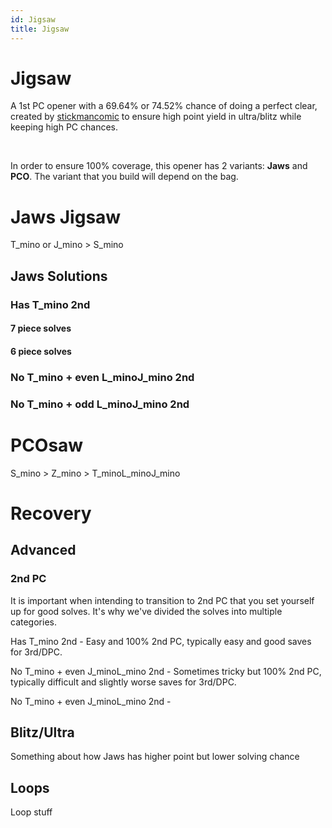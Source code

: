 ```yaml
---
id: Jigsaw
title: Jigsaw
---
```



# Jigsaw

A 1st PC opener with a 69.64% or 74.52% chance of doing a perfect clear, created by [stickmancomic](https://ch.tetr.io/u/stickmancomic) to ensure high point yield in ultra/blitz while keeping high PC chances.

<FumenCanvas fumenData="v115@Dhi0whGeQ4g0whilRpBtR4whglBeRpAeBtQ4whJeAg?H"/> <FumenCanvas fumenData="v115@EhR4whFeR4wwwhilRpBtxwwhglBeRpAeBtwwwhJeAg?H"/>​

In order to ensure 100% coverage, this opener has 2 variants: **Jaws** and **PCO**. The variant that you build will depend on the bag.

# Jaws Jigsaw

T_mino or J_mino > S_mino

<FumenCanvas fumenData="v115@Dhi0whGeQ4g0whilRpBtR4whglBeRpAeBtQ4whJeAg?H"/> <FumenCanvas fumenData="v115@NhD8GeD8BeB8AeD8JeAgH"/>

## Jaws Solutions

### Has T_mino 2nd

#### 7 piece solves

<FumenCanvas fumenData="v115@HhRpi0wwD8RpR4g0xwD8R4B8wwD8JeAgH"/><FumenCanvas fumenData="v115@HhBtglRpwwD8ilRpxwD8BtB8wwD8JeAgH"/><FumenCanvas fumenData="v115@Hhi0RpwwD8Btg0RpxwD8BtB8wwD8JeAgH"/><FumenCanvas fumenData="v115@HhQ4hlRpwwD8R4glRpxwD8Q4glB8wwD8JeAgH"/><FumenCanvas fumenData="v115@HhRpR4glwwD8RpilxwD8R4B8wwD8JeAgH"/><FumenCanvas fumenData="v115@HhQ4zhwwD8R4ilxwD8Q4glB8wwD8JeAgH"/><FumenCanvas fumenData="v115@HhzhglwwD8BtilxwD8BtB8wwD8JeAgH"/><FumenCanvas fumenData="v115@HhBti0wwD8zhg0xwD8BtB8wwD8JeAgH"/>

#### 6 piece solves

<FumenCanvas fumenData="v115@HhRpzhD8RpR4ywD8R4B8wwD8JeAgH"/><FumenCanvas fumenData="v115@Hhi0ilD8Btg0glywD8BtB8wwD8JeAgH"/><FumenCanvas fumenData="v115@HhRpg0ilD8Rpg0glywD8h0B8wwD8JeAgH"/><FumenCanvas fumenData="v115@Hhg0RpilD8i0glywD8RpB8wwD8JeAgH"/>

### No T_mino + even L_minoJ_mino 2nd

<FumenCanvas fumenData="v115@HhywilD8i0glywD8wwg0B8wwD8JeAgH"/><FumenCanvas fumenData="v115@Hhi0ilD8ywglywD8wwg0B8wwD8JeAgH"/>

### No T_mino + odd L_minoJ_mino 2nd

<FumenCanvas fumenData="v115@HhQ4ywglwwD8R4ilxwD8Q4wwB8wwD8JeAgH"/><FumenCanvas fumenData="v115@HhywRpwwD8i0RpxwD8wwg0B8wwD8JeAgH"/><FumenCanvas fumenData="v115@Hhi0RpwwD8ywRpxwD8wwg0B8wwD8JeAgH"/>

# PCOsaw

S_mino > Z_mino > T_minoL_minoJ_mino

<FumenCanvas fumenData="v115@EhR4whFeR4wwwhilRpBtxwwhglBeRpAeBtwwwhJeAg?H"/> <FumenCanvas fumenData="v115@OhC8FeE8BeB8AeD8JeAgH"/> 

# Recovery

## Advanced

### 2nd PC

It is important when intending to transition to 2nd PC that you set yourself up for good solves. It's why we've divided the solves into multiple categories.

Has T_mino 2nd - Easy and 100% 2nd PC, typically easy and good saves for 3rd/DPC.

No T_mino + even J_minoL_mino 2nd - Sometimes tricky but 100% 2nd PC, typically difficult and slightly worse saves for 3rd/DPC.

No T_mino + even J_minoL_mino 2nd - 

## Blitz/Ultra

Something about how Jaws has higher point but lower solving chance

## Loops

Loop stuff